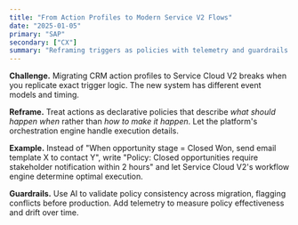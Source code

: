 ```yaml
---
title: "From Action Profiles to Modern Service V2 Flows"
date: "2025-01-05"
primary: "SAP"
secondary: ["CX"]
summary: "Reframing triggers as policies with telemetry and guardrails."
---
```


**Challenge.** Migrating CRM action profiles to Service Cloud V2 breaks when you replicate exact trigger logic. The new system has different event models and timing.

**Reframe.** Treat actions as declarative policies that describe *what should happen when* rather than *how to make it happen*. Let the platform's orchestration engine handle execution details.

**Example.** Instead of "When opportunity stage = Closed Won, send email template X to contact Y", write "Policy: Closed opportunities require stakeholder notification within 2 hours" and let Service Cloud V2's workflow engine determine optimal execution.

**Guardrails.** Use AI to validate policy consistency across migration, flagging conflicts before production. Add telemetry to measure policy effectiveness and drift over time.